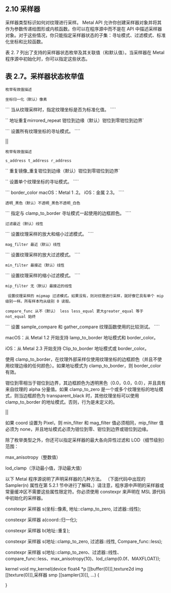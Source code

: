 ## 2.10 采样器

采样器类型标识如何对纹理进行采样。 Metal API 允许你创建采样器对象并将其作为参数传递给图形或内核函数。你可以在程序源中而不是在 API 中描述采样器对象。对于这些情况，你只能指定采样器状态的子集：寻址模式、过滤模式、标准化坐标和比较函数。

表 2. 7 列出了支持的采样器状态枚举及其关联值（和默认值）。当采样器在 Metal 程序源中初始化时，你可以指定这些状态。

## 表 2.7。采样器状态枚举值

`枚举有效值描述`

`坐标归一化（默认）像素`

``` 当从纹理采样时，指定纹理坐标是否为标准化值。 ````

`` 地址重复mirrored_repeat 钳位到边缘（默认）钳位到零钳位到边界`

``` 设置所有纹理坐标的寻址模式。 ````

||

`枚举有效值描述`

`s_address t_address r_address`

`` 重复镜像_重复钳位到边缘（默认）钳位到零钳位到边界`

`` 设置单个纹理坐标的寻址模式。 ````

``` border_color macOS：Metal 1 .2。 iOS：金属 2.3。 ````

`透明_黑色（默认）不透明_黑色不透明_白色`

``` 指定与 clamp_to_border 寻址模式一起使用的边框颜色。 ````

`过滤最近（默认）线性`

``` 设置纹理采样的放大和缩小过滤模式。 ````

`mag_filter 最近（默认）线性`

``` 设置纹理采样的放大过滤模式。 ````

`min_filter 最接近（默认）线性`

``` 设置纹理采样的缩小过滤模式。 ````

`mip_filter 无（默认）最接近的线性`

` 设置纹理采样的 mipmap 过滤模式。如果没有，则对纹理进行采样，就好像它具有单个 mip 级别一样。所有样本均从级别 0 读取。`

`compare_func 从不（默认） less less_equal 更大greater_equal 等于 not_equal 始终 `

``` 设置 sample_compare 和 gather_compare 纹理函数使用的比较测试。 ````

macOS：从 Metal 1.2 开始支持 lamp_to_border 地址模式和 border_color。

iOS：从 Metal 2.3 开始支持 Clip_to_border 地址模式或 border_color。

使用 clamp_to_border，在纹理外部采样仅使用纹理坐标的边框颜色（并且不使用纹理边缘的任何颜色）。如果地址模式为 clamp_to_border，则 border_color 有效。

钳位到零相当于钳位到边界，其边框颜色为透明黑色（0.0，0.0，0.0），并且具有来自纹理的 alpha 分量值。如果 clamp_to_zero 是一个或多个纹理坐标的地址模式，则当边框颜色为 transparent_black 时，其他纹理坐标可以使用 clamp_to_border 的地址模式。否则，行为是未定义的。

||

如果 coord 设置为 Pixel，则 min_filter 和 mag_filter 值必须相同，mip_filter 值必须为 none，并且地址模式必须为钳位到零、钳位到边界或钳位到边缘。

除了枚举类型之外，你还可以指定采样器的最大各向异性过滤和 LOD（细节级别）范围：

max_anisotropy（整数值）

lod_clamp（浮动最小值，浮动最大值）

以下 Metal 程序源说明了声明采样器的几种方法。 （下面代码中出现的 Sampler(n) 属性在第 5.2.1 节中进行了解释。）请注意，程序源中声明的采样器或常量缓冲区不需要这些属性限定符。你必须使用 constexpr 来声明在 MSL 源代码中初始化的采样器。

constexpr 采样器 s(坐标::像素, 地址::clamp_to_zero, 过滤器::线性);

constexpr 采样器 a(coord::归一化);

constexpr 采样器 b(地址::重复);

constexpr 采样器 s(地址::clamp_to_zero, 过滤器::线性, Compare_func::less);

constexpr 采样器 s(地址::clamp_to_zero、过滤器::线性、compare_func::less、max_anisotropy(10)、lod_clamp(0.0f、MAXFLOAT));

kernel void my_kernel(device float4 \*p [[buffer(0)]],texture2d img [[texture(0)]],采样器 smp [[sampler(3)]], ...) {

}
